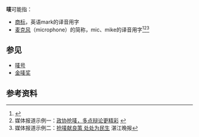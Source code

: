 {{Wiktionary|唛|嘜}}
'''唛'''可能指：
*[[商标|商标]]，英语mark的译音用字
*[[麦克风|麦克风]]（microphone）的简称，mic、mike的译音用字<ref>{{Cite journal| issn = 1005-7781| issue = 6| pages = 83–84| author= 林伦伦| title = 抢唛·唛霸| journal = 语文月刊| date = 2012| url =|id={{CNKI|YWYK201206038|CJFD}}}}</ref><ref>媒体报道示例一：[http://www.ogichina.org/article/178/16262.html 政协抢唛，多点辩论更精彩] {{Wayback|url=http://www.ogichina.org/article/178/16262.html |date=20201126043350 }}</ref><ref>媒体报道示例二：[http://szb.gdzjdaily.com.cn/zjwb/html/2016-02/17/content_1953464.htm 抢唛献良策 处处为民生]{{Dead link}} 湛江晚报</ref>

== 参见 ==
*[[唛号|唛号]]
*[[金唛奖|金唛奖]]

==参考资料==
{{reflist}}

{{Disambiguation|cat=一字消歧义}}